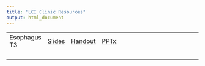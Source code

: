 ```yaml
---
title: "LCI Clinic Resources"
output: html_document
---
```


|  |  |  |  |  |  |
|------------|-------|---------|---------|------------|------------|
| Esophagus T3 | [Slides](lci_esot3_slides.html) | [Handout](lci_esot3.html) | [PPTx](lci_esot3.pptx) |  |  |
|  |  |  |  |  |  |
|  |  |  |  |  |  |
|  |  |  |  |  |  |
|  |  |  |  |  |  |
